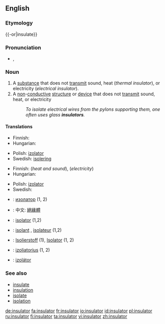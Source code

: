 {{wikipedia|dab=insulator}}
==English==

===Etymology===
{{-or|insulate}}

===Pronunciation===
* {{IPA|/ˈɪn.sjə.leɪ.tə(r)/}}, {{SAMPA|/"In.sj@.lEI.t@/}}

===Noun===
{{en-noun}}

# A [[substance]] that does not [[transmit]] sound, heat (''thermal insulator''), or electricity (''electrical insulator'').
# A [[non]]-[[conductive]] [[structure]] or [[device]] that does not [[transmit]] sound, heat, or electricity
#: ''To isolate electrical wires from the pylons supporting them, one often uses glass '''insulators'''.''

====Translations====
{{trans-top|substance}}
* Finnish: {{t+|fi|eriste}}
* Hungarian: {{t|hu|szigetelőanyag}}
{{trans-mid}}
* Polish: [[izolator]] {{m}}
* Swedish: [[isolering]]
{{trans-bottom}}

{{trans-top|structure}}
* Finnish: {{t-|fi|eristys}} (''heat and sound''), {{t-|fi|eristin}} (''electricity'')
* Hungarian: {{t|hu|szigetelés}}
{{trans-mid}}
* Polish: [[izolator]] {{m}}
* Swedish: {{t+|sv|isolator|c}}
{{trans-bottom}}

{{checktrans-top}}
* {{ttbc|Bulgarian}}: [[изолатор]] {{m}} (1, 2)
* {{ttbc|Chinese}}: 中文: [[絕緣體]]
* {{ttbc|Dutch}}: [[isolator]] {{m}} (1,2)
* {{ttbc|French}}: [[isolant]] {{m}}, [[isolateur]] {{m}} (1,2)
{{checktrans-mid}}
* {{ttbc|German}}: [[Isolierstoff]] {{m}} (1), [[Isolator]] {{m}} (1, 2)
* {{ttbc|Lithuanian}}: [[izoliatorius]] {{m}} (1, 2)
* {{ttbc|Slovak}}: [[izolátor]] {{m}}
{{checktrans-bottom}}

===See also===
* [[insulate]]
* [[insulation]]
* [[isolate]]
* [[isolation]]

[[de:insulator]]
[[fa:insulator]]
[[fr:insulator]]
[[io:insulator]]
[[id:insulator]]
[[pl:insulator]]
[[ru:insulator]]
[[fi:insulator]]
[[ta:insulator]]
[[vi:insulator]]
[[zh:insulator]]